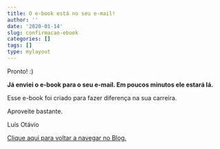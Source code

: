 ```yaml
---
title: O e-book está no seu e-mail!
author: ''
date: '2020-01-14'
slug: confirmacao-ebook
categories: []
tags: []
type: mylayout
---
```


Pronto! :)

**Já enviei o e-book para o seu e-mail. Em poucos minutos ele estará lá.**

Esse e-book foi criado para fazer diferença na sua carreira.

Aproveite bastante.

Luís Otávio

[Clique aqui para voltar a navegar no Blog.](https://luisotavio.pro/)